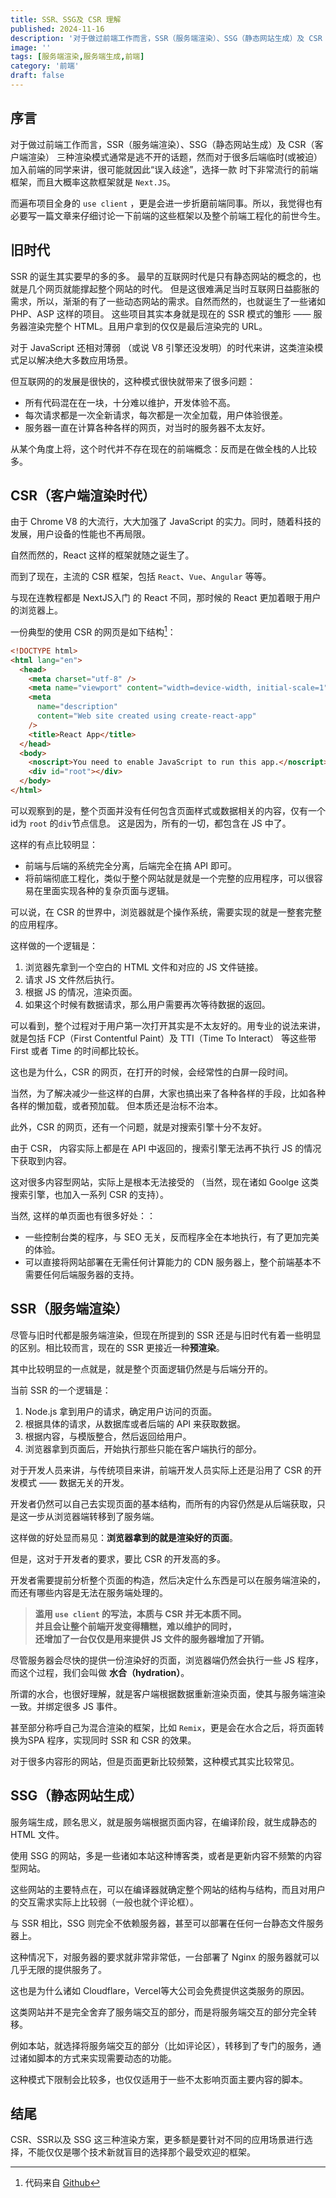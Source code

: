 ```yaml
---
title: SSR、SSG及 CSR 理解
published: 2024-11-16
description: '对于做过前端工作而言，SSR（服务端渲染）、SSG（静态网站生成）及 CSR（客户端渲染） 三种渲染模式通常是逃不开的话题。这篇文章主要面向非前端同学，讨论下三种模式的区别。'
image: ''
tags: [服务端渲染,服务端生成,前端]
category: '前端'
draft: false
---
```


## 序言

对于做过前端工作而言，SSR（服务端渲染）、SSG（静态网站生成）及 CSR（客户端渲染） 三种渲染模式通常是逃不开的话题，然而对于很多后端临时(或被迫）加入前端的同学来讲，很可能就因此“误入歧途”，选择一款
时下非常流行的前端框架，而且大概率这款框架就是  `Next.JS`。

而遍布项目全身的 `use client` ，更是会进一步折磨前端同事。所以，我觉得也有必要写一篇文章来仔细讨论一下前端的这些框架以及整个前端工程化的前世今生。

## 旧时代
SSR 的诞生其实要早的多的多。
最早的互联网时代是只有静态网站的概念的，也就是几个网页就能撑起整个网站的时代。
但是这很难满足当时互联网日益膨胀的需求，所以，渐渐的有了一些动态网站的需求。自然而然的，也就诞生了一些诸如 PHP、ASP 这样的项目。
这些项目其实本身就是现在的 SSR 模式的雏形 —— 服务器渲染完整个 HTML。且用户拿到的仅仅是最后渲染完的 URL。

对于 JavaScript 还相对薄弱 （或说 V8 引擎还没发明）的时代来讲，这类渲染模式足以解决绝大多数应用场景。

但互联网的的发展是很快的，这种模式很快就带来了很多问题：

* 所有代码混在在一块，十分难以维护，开发体验不高。
* 每次请求都是一次全新请求，每次都是一次全加载，用户体验很差。
* 服务器一直在计算各种各样的网页，对当时的服务器不太友好。

从某个角度上将，这个时代并不存在现在的前端概念：反而是在做全栈的人比较多。

## CSR（客户端渲染时代）
由于 Chrome V8 的大流行，大大加强了 JavaScript 的实力。同时，随着科技的发展，用户设备的性能也不再局限。

自然而然的，React 这样的框架就随之诞生了。

而到了现在，主流的 CSR 框架，包括 `React`、`Vue`、`Angular` 等等。

与现在连教程都是 NextJS入门 的 React 不同，那时候的 React 更加着眼于用户的浏览器上。

一份典型的使用 CSR 的网页是如下结构[^1]：
[^1]: 代码来自 [Github](https://github.com/react-cosmos/create-react-app-example/blob/master/public/index.html)

```html title=index.html
<!DOCTYPE html>
<html lang="en">
  <head>
    <meta charset="utf-8" />
    <meta name="viewport" content="width=device-width, initial-scale=1" />
    <meta
      name="description"
      content="Web site created using create-react-app"
    />
    <title>React App</title>
  </head>
  <body>
    <noscript>You need to enable JavaScript to run this app.</noscript>
    <div id="root"></div>
  </body>
</html>
```
可以观察到的是，整个页面并没有任何包含页面样式或数据相关的内容，仅有一个id为 `root` 的`div`节点信息。
这是因为，所有的一切，都包含在 JS 中了。

这样的有点比较明显：

* 前端与后端的系统完全分离，后端完全在搞 API 即可。
* 将前端彻底工程化，类似于整个网站就是就是一个完整的应用程序，可以很容易在里面实现各种的复杂页面与逻辑。

可以说，在 CSR 的世界中，浏览器就是个操作系统，需要实现的就是一整套完整的应用程序。

这样做的一个逻辑是：

1. 浏览器先拿到一个空白的 HTML 文件和对应的 JS 文件链接。
2. 请求 JS 文件然后执行。
3. 根据 JS 的情况，渲染页面。
4. 如果这个时候有数据请求，那么用户需要再次等待数据的返回。

可以看到，整个过程对于用户第一次打开其实是不太友好的。用专业的说法来讲，就是包括 FCP（First Contentful Paint）及 TTI（Time To Interact） 等这些带 First 或者 Time 的时间都比较长。

这也是为什么，CSR 的网页，在打开的时候，会经常性的白屏一段时间。

当然，为了解决减少一些这样的白屏，大家也搞出来了各种各样的手段，比如各种各样的懒加载，或者预加载。
但本质还是治标不治本。

此外，CSR 的网页，还有一个问题，就是对搜索引擎十分不友好。

由于 CSR， 内容实际上都是在 API 中返回的，搜索引擎无法再不执行 JS 的情况下获取到内容。

这对很多内容型网站，实际上是根本无法接受的 （当然，现在诸如 Goolge 这类搜索引擎，也加入一系列 CSR 的支持）。

当然, 这样的单页面也有很多好处：：

* 一些控制台类的程序，与 SEO 无关，反而程序全在本地执行，有了更加完美的体验。
* 可以直接将网站部署在无需任何计算能力的 CDN 服务器上，整个前端基本不需要任何后端服务器的支持。

## SSR（服务端渲染）

尽管与旧时代都是服务端渲染，但现在所提到的 SSR 还是与旧时代有着一些明显的区别。相比较而言，现在的 SSR 更接近一种**预渲染**。

其中比较明显的一点就是，就是整个页面逻辑仍然是与后端分开的。

当前 SSR 的一个逻辑是：

1. Node.js 拿到用户的请求，确定用户访问的页面。
2. 根据具体的请求，从数据库或者后端的 API 来获取数据。
3. 根据内容，与模版整合，然后返回给用户。
4. 浏览器拿到页面后，开始执行那些只能在客户端执行的部分。

对于开发人员来讲，与传统项目来讲，前端开发人员实际上还是沿用了 CSR 的开发模式 —— 数据无关的开发。

开发者仍然可以自己去实现页面的基本结构，而所有的内容仍然是从后端获取，只是这一步从浏览器端转移到了服务端。

这样做的好处显而易见：**浏览器拿到的就是渲染好的页面**。

但是，这对于开发者的要求，要比 CSR 的开发高的多。

开发者需要提前分析整个页面的构造，然后决定什么东西是可以在服务端渲染的，而还有哪些内容是无法在服务端处理的。

> **滥用 `use client` 的写法，本质与 CSR 并无本质不同。**<br/>
> **并且会让整个前端开发变得糟糕，难以维护的同时，**<br/>
> **还增加了一台仅仅是用来提供 JS 文件的服务器增加了开销。**<br/>

尽管服务器会尽快的提供一份渲染好的页面，浏览器端仍然会执行一些 JS 程序，而这个过程，我们会叫做 **水合（hydration）**。

所谓的水合，也很好理解，就是客户端根据数据重新渲染页面，使其与服务端渲染一致。并绑定很多 JS 事件。

甚至部分称呼自己为混合渲染的框架，比如 `Remix`，更是会在水合之后，将页面转换为SPA 程序，实现同时 SSR 和 CSR 的效果。

对于很多内容形的网站，但是页面更新比较频繁，这种模式其实比较常见。

## SSG（静态网站生成）

服务端生成，顾名思义，就是服务端根据页面内容，在编译阶段，就生成静态的 HTML 文件。

使用 SSG 的网站，多是一些诸如本站这种博客类，或者是更新内容不频繁的内容型网站。

这些网站的主要特点在，可以在编译器就确定整个网站的结构与结构，而且对用户的交互需求实际上比较弱（一般也就个评论框）。

与 SSR 相比，SSG 则完全不依赖服务器，甚至可以部署在任何一台静态文件服务器上。

这种情况下，对服务器的要求就非常非常低，一台部署了 Nginx 的服务器就可以几乎无限的提供服务了。

这也是为什么诸如 Cloudflare，Vercel等大公司会免费提供这类服务的原因。

这类网站并不是完全舍弃了服务端交互的部分，而是将服务端交互的部分完全转移。

例如本站，就选择将服务端交互的部分（比如评论区），转移到了专门的服务，通过诸如脚本的方式来实现需要动态的功能。

这种模式下限制会比较多，也仅仅适用于一些不太影响页面主要内容的脚本。

## 结尾

CSR、SSR以及 SSG 这三种渲染方案，更多额是要针对不同的应用场景进行选择，不能仅仅是哪个技术新就盲目的选择那个最受欢迎的框架。
